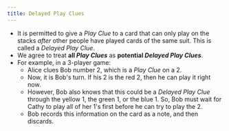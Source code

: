 ```yaml
---
title: Delayed Play Clues
---
```



<BeginnersGuideProgress id="delayed-play-clues" />

- It is permitted to give a _Play Clue_ to a card that can only play on the stacks _after_ other people have played cards of the same suit. This is called a _Delayed Play Clue_.
- We agree to treat **all _Play Clues_** as **potential _Delayed Play Clues_**.
- For example, in a 3-player game:
  - Alice clues Bob number 2, which is a _Play Clue_ on a 2.
  - Now, it is Bob's turn. If his 2 is the red 2, then he can play it right now.
  - However, Bob also knows that this could be a _Delayed Play Clue_ through the yellow 1, the green 1, or the blue 1. So, Bob must wait for Cathy to play all of her 1's first before he can try to play the 2.
  - Bob records this information on the card as a note, and then discards.

<DelayedPlayClues />
